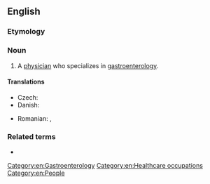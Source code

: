 ==English==

===Etymology===
{{suffix|en|gastroenterology|ist}}

===Noun===
{{en-noun}}

# A [[physician]] who specializes in [[gastroenterology]].

====Translations====
{{trans-top|physician who specializes in gastroenterology}}
* Czech: {{t|cs|gastroenterolog|m}}
* Danish: {{t|da|gastroenterolog|c}}
{{trans-mid}}
* Romanian: {{t+|ro|gastroenterolog|m}}, {{t+|ro|gastroenterologă|f}}
{{trans-bottom}}

===Related terms===
* {{l|en|gastroenterology}}

[[Category:en:Gastroenterology]]
[[Category:en:Healthcare occupations]]
[[Category:en:People]]
